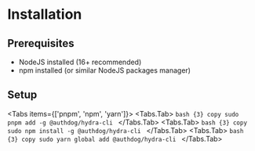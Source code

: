 
# Installation
 
## Prerequisites

- NodeJS installed (16+ recommended)
- npm installed (or similar NodeJS packages manager)

## Setup

 
<Tabs items={['pnpm', 'npm', 'yarn']}>
  <Tabs.Tab>
    ```bash {3} copy
    sudo pnpm add -g @authdog/hydra-cli
    ```
  </Tabs.Tab>
  <Tabs.Tab>
    ```bash {3} copy
    sudo npm install -g @authdog/hydra-cli
    ```
  </Tabs.Tab>
  <Tabs.Tab>
    ```bash {3} copy
    sudo yarn global add @authdog/hydra-cli
    ```
  </Tabs.Tab>
</Tabs>